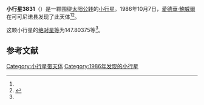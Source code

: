 {{Infobox planet
| bgcolour = #FFFFC0
| name = 3831 Pettengill
| symbol = 
| image = 
| caption = 
| discovery = yes
| discovery_ref = 
| discoverer = [[愛德華·鮑威爾|愛德華·鮑威爾]]
| discovery_site = [[可可尼诺县|可可尼诺县]] 
| discovered = 1986年10月7日
| designations = yes
| mp_name = 
| named_after = 
| alt_names = 1986 TP2/ 1954 RT / 1988 DV / A906 QB
| mp_category = [[主带小行星|主带小行星]]
| orbit_ref = <ref name="a">[http://ssd.jpl.nasa.gov/sbdb.cgi?sstr=3831 3831 Pettengill] {{Wayback|url=http://ssd.jpl.nasa.gov/sbdb.cgi?sstr=3831 |date=20200918003050 }}，小行星數據庫瀏覽器（JPL Small-Body Database Browser）－[[美国国家航空航天局|美国国家航空航天局]]喷气推进实验室</ref>
| epoch = 2456400.5 (2013年4月18日更新)
| aphelion = {{convert|2.5921192|AU|km|3|abbr=on|lk=out}}
| perihelion = {{convert|1.7427422|AU|km|3|abbr=on}}
| semimajor = {{convert|2.1674307|AU|km|3|abbr=on}}
| eccentricity = 0.195941
| period = 1165.510712 [[日|日]]<br />3.19[[儒略年|儒略年]]
| avg_speed = 
| inclination = 4.58093
| asc_node = 151.30121
| mean_anomaly = 
| arg_peri = 147.80375
| satellites = 
| physical_characteristics = yes
| dimensions = 
| mass = 
| density = 
| surface_grav = 
| escape_velocity = 
| sidereal_day = 
| axial_tilt = 
| pole_ecliptic_lat = 
| pole_ecliptic_lon = 
| albedo = 
| temperatures= 
| temp_name1 = 
| mean_temp_1 = 
| max_temp_1 = 
| temp_name2 = 
| max_temp_2 = 
| spectral_type = 
| abs_magnitude = 147.80375
}}

'''小行星3831'''（{{lang-en|3831 Pettengill}}）是一颗围绕[[太阳|太阳]][[公转|公转]]的[[小行星|小行星]]。1986年10月7日，[[愛德華·鮑威爾|愛德華·鮑威爾]]在可可尼诺县发现了此天体<ref name="a" /><ref>{{cite news|title=小行星列表|url=http://cfa-www.harvard.edu/iau/lists/NumberedMPs.txt|accessdate=2013-07-08|newspaper=哈佛大学|archive-date=2008-05-17|archive-url=https://web.archive.org/web/20080517010638/http://cfa-www.harvard.edu/iau/lists/NumberedMPs.txt|dead-url=no}}</ref>。

这颗小行星的[[绝对星等|绝对星等]]为147.80375等<ref name="a" />。

==参考文献==
{{reflist}}
{{Minor Planet Number|[[小行星3830|小行星3830]]|[[小行星3832|小行星3832]]}}

{{小天体}}

[[Category:小行星带天体|Category:小行星带天体]]
[[Category:1986年发现的小行星|Category:1986年发现的小行星]]

{{asteroid-stub}}